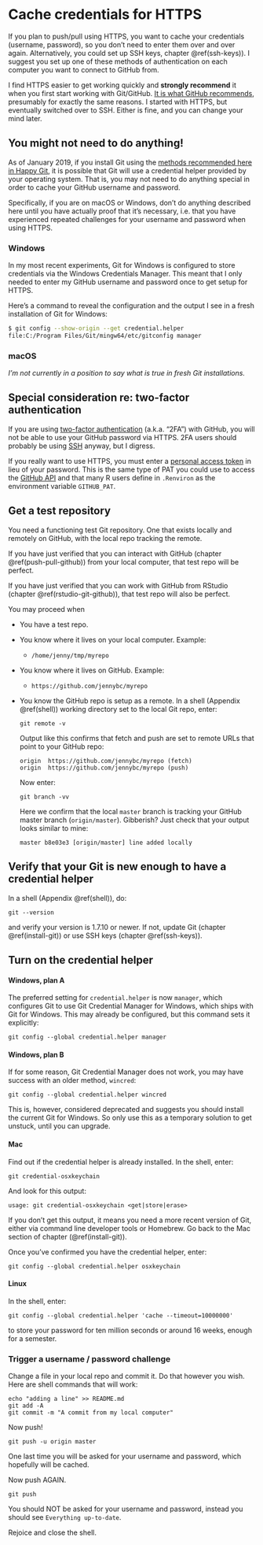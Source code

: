 # Cache credentials for HTTPS {#credential-caching}

If you plan to push/pull using HTTPS, you want to cache your credentials (username, password), so you don't need to enter them over and over again. Alternatively, you could set up SSH keys, chapter \@ref(ssh-keys)). I suggest you set up one of these methods of authentication on each computer you want to connect to GitHub from.

I find HTTPS easier to get working quickly and **strongly recommend** it when you first start working with Git/GitHub. [It is what GitHub recommends](https://stackoverflow.com/a/11041782/2825349), presumably for exactly the same reasons. I started with HTTPS, but eventually switched over to SSH. Either is fine, and you can change your mind later.

## You might not need to do anything!

As of January 2019, if you install Git using the [methods recommended here in Happy Git](#install-git), it is possible that Git will use a credential helper provided by your operating system. That is, you may not need to do anything special in order to cache your GitHub username and password.

Specifically, if you are on macOS or Windows, don't do anything described here until you have actually proof that it's necessary, i.e. that you have experienced repeated challenges for your username and password when using HTTPS.

### Windows

In my most recent experiments, Git for Windows is configured to store credentials via the Windows Credentials Manager. This meant that I only needed to enter my GitHub username and password once to get setup for HTTPS.

Here’s a command to reveal the configuration and the output I see in a fresh installation of Git for Windows:

``` bash
$ git config --show-origin --get credential.helper
file:C:/Program Files/Git/mingw64/etc/gitconfig manager
```

### macOS

*I'm not currently in a position to say what is true in fresh Git installations.*

## Special consideration re: two-factor authentication

If you are using [two-factor authentication](https://help.github.com/articles/about-two-factor-authentication/) (a.k.a. "2FA") with GitHub, you will not be able to use your GitHub password via HTTPS. 2FA users should probably be using [SSH](#ssh-keys) anyway, but I digress.

If you really want to use HTTPS, you must enter a [personal access token](https://help.github.com/articles/creating-a-personal-access-token-for-the-command-line/) in lieu of your password. This is the same type of PAT you could use to access the [GitHub API](https://developer.github.com/v3/) and that many R users define in `.Renviron` as the environment variable `GITHUB_PAT`.

## Get a test repository

You need a functioning test Git repository. One that exists locally and remotely on GitHub, with the local repo tracking the remote.

If you have just verified that you can interact with GitHub (chapter \@ref(push-pull-github)) from your local computer, that test repo will be perfect.

If you have just verified that you can work with GitHub from RStudio (chapter \@ref(rstudio-git-github)), that test repo will also be perfect.

You may proceed when

  * You have a test repo.
  * You know where it lives on your local computer. Example:
    - `/home/jenny/tmp/myrepo`
  * You know where it lives on GitHub. Example:
    - `https://github.com/jennybc/myrepo`
  * You know the GitHub repo is setup as a remote. In a shell (Appendix \@ref(shell)) working directory set to the local Git repo, enter:
  
        git remote -v
        
    Output like this confirms that fetch and push are set to remote URLs that point to your GitHub repo:
    
        origin	https://github.com/jennybc/myrepo (fetch)
        origin	https://github.com/jennybc/myrepo (push)
        
    Now enter:
    
        git branch -vv
        
    Here we confirm that the local `master` branch is tracking your GitHub master branch (`origin/master`). Gibberish? Just check that your output looks similar to mine:
    
        master b8e03e3 [origin/master] line added locally

## Verify that your Git is new enough to have a credential helper

In a shell (Appendix \@ref(shell)), do:

    git --version

and verify your version is 1.7.10 or newer. If not, update Git (chapter \@ref(install-git)) or use SSH keys (chapter \@ref(ssh-keys)).
  
## Turn on the credential helper

#### Windows, plan A

The preferred setting for `credential.helper` is now `manager`, which configures Git to use Git Credential Manager for Windows, which ships with Git for Windows. This may already be configured, but this command sets it explicitly:

    git config --global credential.helper manager

#### Windows, plan B

If for some reason, Git Credential Manager does not work, you may have success with an older method, `wincred`:

    git config --global credential.helper wincred
    
This is, however, considered deprecated and suggests you should install the current Git for Windows. So only use this as a temporary solution to get unstuck, until you can upgrade.

#### Mac

Find out if the credential helper is already installed. In the shell, enter:

    git credential-osxkeychain
    
And look for this output:

    usage: git credential-osxkeychain <get|store|erase>

If you don't get this output, it means you need a more recent version of Git, either via command line developer tools or Homebrew. Go back to the Mac section of chapter (\@ref(install-git)).

Once you've confirmed you have the credential helper, enter:

    git config --global credential.helper osxkeychain

#### Linux

In the shell, enter:

    git config --global credential.helper 'cache --timeout=10000000'

to store your password for ten million seconds or around 16 weeks, enough for a semester.

### Trigger a username / password challenge

Change a file in your local repo and commit it. Do that however you wish. Here are shell commands that will work:

    echo "adding a line" >> README.md
    git add -A
    git commit -m "A commit from my local computer"

Now push!

    git push -u origin master

One last time you will be asked for your username and password, which hopefully will be cached.

Now push AGAIN.

    git push
  
You should NOT be asked for your username and password, instead you should see `Everything up-to-date`.
  
Rejoice and close the shell.
